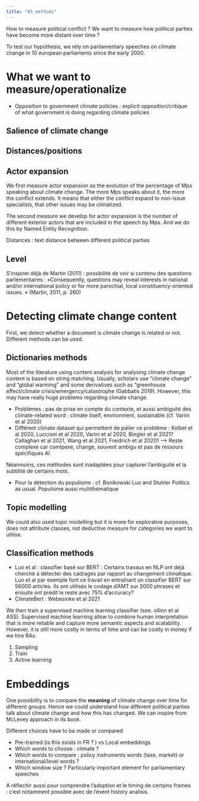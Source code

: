 ```yaml
---
title: "05_methods"
---
```


How to measure political conflict ? We want to measure how political parties have become more distant over time ?


To test our hypothesis, we rely on parliamentary speeches on climate change in 10 european parliaments since the early 2000.


# What we want to measure/operationalize

- Opposition to government climate policies : explicit opposition/critique of what government is doing regarding climate policies


## Salience of climate change
## Distances/positions
## Actor expansion

We first measure actor expansion as the evolution of the percentage of Mps speaking about climate change. The more Mps speaks about it, the more the conflict extends. It means that either the conflict expand to non-issue specialists, that other issues may be climatized. 

The second measure we develop for actor expansion is the number of different exterior actors that are included in the speech by Mps. And we do this by Named Entity Recognition. 

Distances : text distance between different political parties


## Level

S'inspirer déjà de Martin (2011) : possibilité de voir si contenu des questions parlementaires : «Consequently, questions may reveal interests in national and/or international policy or for more parochial, local constituency-oriented issues. » (Martin, 2011, p. 260)





# Detecting climate change content

First, we detect whether a document is climate change is related or not. Different methods can be used. 

## Dictionaries methods

Most of the literature using content analysis for analysing climate change content is based on string matching. Usually, scholars use "climate change" and "global warming" and some derivatives such as "greenhouse effect/climate crisis/emergency/catastrophe (Gabbatis 2019). However, this may have really huge problems regarding climate change. 

- Problèmes : pas de prise en compte du contexte,  et aussi ambiguité des climate-related word : climate itself, environment, sustainable (cf. Varini et al 2020)
- Différent climate dataset qui permettent de palier ce problème : Kolbel et al 2020, Luccioni et al 2020, Varini et al 2020, Bingler et al 2021? Callaghan et al 2021, Wang et al 2021, Freidrich et al 20201 --> Reste complexe car comlpexe, change, souvent ambigu et pas de ressours spécifiques AI

Néanmoins, ces méthodes sont inadaptées pour capturer l'ambiguité et la subtilité de certains mots. 

- Pour la détection du populisme : cf. Bonikowski Luo and Stuhler Politics as usual. Populisme aussi multithématique

## Topic modelling

We could also used topic modelling but it is more for explorative purposes, does not attribute classes, not deductive measure for categories we want to utilise. 


## Classification methods




- Luo et al : classifier basé sur BERT : Certains travaux en NLP ont déjà cherché à détecter des cadrages par rapport au changement climatique. Luo et al par exemple font ce travail en entraînant un classifier BERT sur 56000 articles. Ils ont utilisés le codage d'AMT sur 2000 phrases et ensuite ont prédit le reste avec 75% d'accuracy?
- ClimateBert : Webesinke et al 2021


We then train a supervised machine learning classifier (see. ollion et al ASS). Supervised machine learning allow to combine human interpretation that is more reliable and capture more semantic aspects and scalability. However, it is still more costly in terms of time and can be costly in money if we hire RAs. 


1. Sampling
2. Train
3. Active learning



# Embeddings

One possibility is to compare the **meaning** of climate change over time for different groups. Hence we could understand how different political parties talk about climate change and how this has changed. We can inspire from McLevey approach in its book. 

Different choices have to be made or compared

- Pre-trained (is this exists in FR ? ) vs Local embeddings
- Which words to choose : climate ? 
- Which words to compare : policy instruments words (taxe, market) or international/level words ?
- Which window size ? Particularly important element for parliamentary speeches


A réflechir aussi pour comprendre l'adoption et le timing de certains frames : c'est notamment possible avec de l'event history analisis. 


